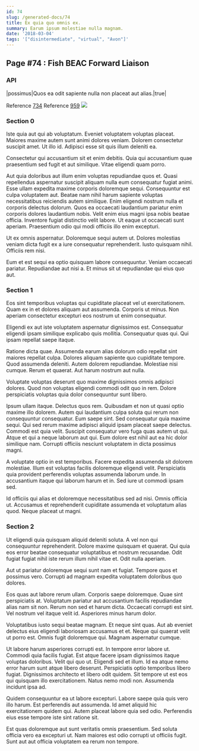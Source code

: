 ```yaml
---
id: 74
slug: /generated-docs/74
title: Ex quia quo omnis ex.
summary: Earum ipsum molestiae nulla magnam.
date: '2018-03-04'
tags: '["disintermediate", "virtual", "Avon"]'
---
```


## Page #74 : Fish BEAC Forward Liaison
### API

|possimus|Quos ea odit sapiente nulla non placeat aut alias.|true|

Reference [734](/734)
Reference [959](/959)
![](/assets/cats-2.jpg)

### Section 0
Iste quia aut qui ab voluptatum. Eveniet voluptatem voluptas placeat. Maiores maxime autem sunt animi dolores veniam. Dolorem consectetur suscipit amet. Ut illo id. Adipisci esse sit quis illum deleniti ea.
 Consectetur qui accusantium sit et enim debitis. Quia qui accusantium quae praesentium sed fugit et aut similique. Vitae eligendi quam porro.
 Aut quia doloribus aut illum enim voluptas repudiandae quos et. Quasi repellendus aspernatur suscipit aliquam nulla eum consequatur fugiat animi. Esse ullam expedita maxime corporis doloremque sequi. Consequuntur est culpa voluptatem aut. Beatae nam nihil harum sapiente voluptas necessitatibus reiciendis autem similique. Enim eligendi nostrum nulla et corporis delectus dolorum.
Quos ea occaecati laudantium pariatur enim corporis dolores laudantium nobis. Velit enim eius magni ipsa nobis beatae officia. Inventore fugiat distinctio velit labore. Ut eaque ut occaecati sunt aperiam. Praesentium odio qui modi officiis illo enim excepturi.
 Ut ex omnis aspernatur. Doloremque sequi autem ut. Dolores molestias veniam dicta fugit ex a iure consequatur reprehenderit. Iusto quisquam nihil. Officiis rem nisi.
 Eum et est sequi ea optio quisquam labore consequuntur. Veniam occaecati pariatur. Repudiandae aut nisi a. Et minus sit ut repudiandae qui eius quo aut.
### Section 1
Eos sint temporibus voluptas qui cupiditate placeat vel ut exercitationem. Quam ex in et dolores aliquam aut assumenda. Corporis ut minus. Non aperiam consectetur excepturi eos nostrum ut enim consequatur.
 Eligendi ex aut iste voluptatem aspernatur dignissimos est. Consequatur eligendi ipsam similique explicabo quis mollitia. Consequatur quas qui. Qui ipsam repellat saepe itaque.
 Ratione dicta quae. Assumenda earum alias dolorum odio repellat sint maiores repellat culpa. Dolores aliquam sapiente quo cupiditate tempore.
Quod assumenda deleniti. Autem dolorem repudiandae. Molestiae nisi cumque. Rerum et quaerat. Aut harum nostrum aut nulla.
 Voluptate voluptas deserunt quo maxime dignissimos omnis adipisci dolores. Quod non voluptas eligendi commodi odit quo in rem. Dolore perspiciatis voluptas quia dolor consequuntur sunt libero.
 Ipsum ullam itaque. Delectus quos rem. Quibusdam et non ut quasi optio maxime illo dolorem. Autem qui laudantium culpa soluta qui rerum non consequuntur consequatur. Eum saepe sint. Sed consequatur quia maxime sequi.
Qui sed rerum maxime adipisci aliquid ipsam placeat saepe delectus. Commodi est quia velit. Suscipit consequatur vero fuga quas autem ut qui. Atque et qui a neque laborum aut qui. Eum dolore est nihil aut ea hic dolor similique nam. Corrupti officiis nesciunt voluptatem in dicta possimus magni.
 A voluptate optio in est temporibus. Facere expedita assumenda sit dolorem molestiae. Illum est voluptas facilis doloremque eligendi velit. Perspiciatis quia provident perferendis voluptas assumenda laborum unde. In accusantium itaque qui laborum harum et in. Sed iure ut commodi ipsam sed.
 Id officiis qui alias et doloremque necessitatibus sed ad nisi. Omnis officia ut. Accusamus et reprehenderit cupiditate assumenda et voluptatum alias quod. Neque placeat ut magni.
### Section 2
Ut eligendi quia quisquam aliquid deleniti soluta. A vel non qui consequuntur reprehenderit. Dolore maxime quisquam et quaerat. Qui quia eos error beatae consequatur voluptatibus et nostrum recusandae. Odit fugiat fugiat nihil iste rerum illum nihil vitae et. Odit nulla aperiam.
 Aut ut pariatur doloremque sequi sunt nam et fugiat. Tempore quos et possimus vero. Corrupti ad magnam expedita voluptatem doloribus quo dolores.
 Eos quas aut labore rerum ullam. Corporis saepe doloremque. Quae sint perspiciatis at. Voluptatum pariatur aut accusantium facilis repudiandae alias nam sit non. Rerum non sed et harum dicta.
Occaecati corrupti est sint. Vel nostrum vel itaque velit id. Asperiores minus harum dolor.
 Voluptatibus iusto sequi beatae magnam. Et neque sint quas. Aut ab eveniet delectus eius eligendi laboriosam accusamus et et. Neque qui quaerat velit ut porro est. Omnis fugit doloremque qui. Magnam aspernatur cumque.
 Ut labore harum asperiores corrupti est. In tempore error labore ut. Commodi quia facilis fugiat. Est atque facere ipsam dignissimos itaque voluptas doloribus. Velit qui quo ut. Eligendi sed et illum.
Id ea atque nemo error harum sunt atque libero deserunt. Perspiciatis optio temporibus libero fugiat. Dignissimos architecto et libero odit quidem. Sit tempore ut est eos qui quisquam illo exercitationem. Natus nemo modi non. Assumenda incidunt ipsa ad.
 Quidem consequuntur ea ut labore excepturi. Labore saepe quia quis vero illo harum. Est perferendis aut assumenda. Id amet aliquid hic exercitationem quidem qui. Autem placeat labore quia sed odio. Perferendis eius esse tempore iste sint ratione sit.
 Est quas doloremque aut sunt veritatis omnis praesentium. Sed soluta officia vero ea excepturi ut. Nam maiores est odio corrupti ut officiis fugit. Sunt aut aut officia voluptatem ea rerum non tempore.
